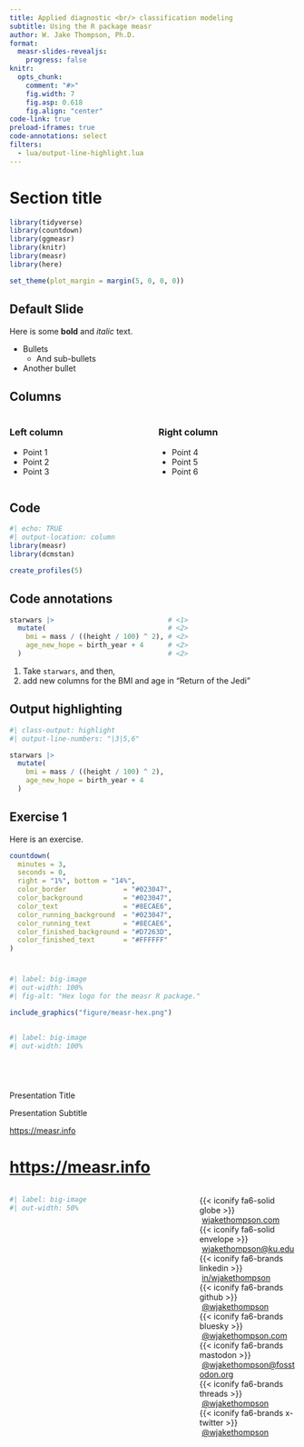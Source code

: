 ```yaml
---
title: Applied diagnostic <br/> classification modeling
subtitle: Using the R package measr
author: W. Jake Thompson, Ph.D.
format:
  measr-slides-revealjs:
    progress: false
knitr:
  opts_chunk: 
    comment: "#>"
    fig.width: 7
    fig.asp: 0.618
    fig.align: "center"
code-link: true
preload-iframes: true
code-annotations: select
filters:
  - lua/output-line-highlight.lua
---
```


# Section title

```r
library(tidyverse)
library(countdown)
library(ggmeasr)
library(knitr)
library(measr)
library(here)

set_theme(plot_margin = margin(5, 0, 0, 0))
```

## Default Slide

Here is some **bold** and *italic* text.

* Bullets
  * And sub-bullets
* Another bullet

## Columns

:::columns
:::{.column width="45%"}
### Left column

- Point 1
- Point 2
- Point 3
:::

:::{.column width="45%"}
### Right column

- Point 4
- Point 5
- Point 6
:::
:::


## Code

```r
#| echo: TRUE
#| output-location: column
library(measr)
library(dcmstan)

create_profiles(5)
```

## Code annotations

```r
starwars |>                            # <1>
  mutate(                              # <2>
    bmi = mass / ((height / 100) ^ 2), # <2>
    age_new_hope = birth_year + 4      # <2>
  )                                    # <2>
```
1. Take `starwars`, and then,
2. add new columns for the BMI and age in "Return of the Jedi"

## Output highlighting

```r
#| class-output: highlight
#| output-line-numbers: "|3|5,6"

starwars |> 
  mutate(
    bmi = mass / ((height / 100) ^ 2),
    age_new_hope = birth_year + 4
  )       
```


## Exercise 1 {.exercise}

Here is an exercise.

```r
countdown(
  minutes = 3, 
  seconds = 0,
  right = "1%", bottom = "14%",
  color_border              = "#023047",
  color_background          = "#023047",
  color_text                = "#8ECAE6",
  color_running_background  = "#023047",
  color_running_text        = "#8ECAE6",
  color_finished_background = "#D7263D",
  color_finished_text       = "#FFFFFF"
)
```

# {.empty data-menu-title="measr" background-color="#023047" background-iframe="grid-worms/index.html"}

```r
#| label: big-image
#| out-width: 100%
#| fig-alt: "Hex logo for the measr R package."

include_graphics("figure/measr-hex.png")
```

## {.empty-white data-menu-title="Empty background"}

```r
#| label: big-image
#| out-width: 100%
```


# {.closing data-menu-title="Closing"}

</br>

:::{.end-title color="white" font-size="200%"}
Presentation Title
:::

:::{.end-subtitle}
Presentation Subtitle
:::

:::{.center}
<https://measr.info>
:::

# <https://measr.info> {.thank-you data-menu-title="Get in touch" background-color="#023047"}

:::{.columns .v-center-container}

:::{.column .image width="65%"}

```r
#| label: big-image
#| out-width: 50%
```

:::

:::{.column width="35%"}

:::{.thank-you-subtitle}

:::{.small}

{{< iconify fa6-solid globe >}} \ [wjakethompson.com](https://wjakethompson.com)  
{{< iconify fa6-solid envelope >}} \ [wjakethompson@ku.edu](mailto:wjakethompson@ku.edu)  
{{< iconify fa6-brands linkedin >}} \ [in/wjakethompson](https://linkedin.com/in/wjakethompson)  
{{< iconify fa6-brands github >}} \ [@wjakethompson](https://github.com/wjakethompson)  
{{< iconify fa6-brands bluesky >}} \ [@wjakethompson.com](https://bsky.app/profile/wjakethompson.com)  
{{< iconify fa6-brands mastodon >}} \ [@wjakethompson@fosstodon.org](https://fosstodon.org/@wjakethompson)  
{{< iconify fa6-brands threads >}} \ [@wjakethompson](https://www.threads.net/@wjakethompson)  
{{< iconify fa6-brands x-twitter >}} \ [@wjakethompson](https://twitter.com/wjakethompson)  

:::

:::

:::

:::
